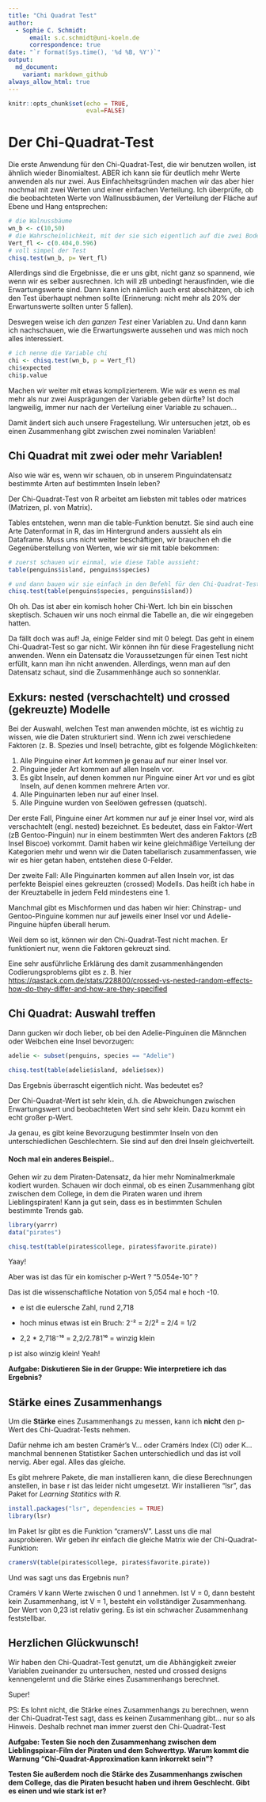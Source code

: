 ```yaml
---
title: "Chi Quadrat Test"
author:
  - Sophie C. Schmidt:
      email: s.c.schmidt@uni-koeln.de
      correspondence: true
date: "`r format(Sys.time(), '%d %B, %Y')`"
output:
  md_document:
    variant: markdown_github
always_allow_html: true
---
```


```r
knitr::opts_chunk$set(echo = TRUE,
                      eval=FALSE)
```
# Der Chi-Quadrat-Test


Die erste Anwendung für den Chi-Quadrat-Test, die wir benutzen wollen, ist ähnlich wieder Binomialtest. ABER ich kann sie für deutlich mehr Werte anwenden als nur zwei. Aus Einfachheitsgründen machen wir das aber hier nochmal mit zwei Werten und einer einfachen Verteilung. Ich überprüfe, ob die beobachteten Werte von Wallnussbäumen, der Verteilung der Fläche auf Ebene und Hang entsprechen:

```r
# die Walnussbäume
wn_b <- c(10,50)
# die Wahrscheinlichkeit, mit der sie sich eigentlich auf die zwei Bodengruppen verteilen sollten
Vert_fl <- c(0.404,0.596)
# voll simpel der Test
chisq.test(wn_b, p= Vert_fl)
```

Allerdings sind die Ergebnisse, die er uns gibt, nicht ganz so spannend, wie wenn wir es selber ausrechnen. Ich will zB unbedingt herausfinden, wie die Erwartungswerte sind. Dann kann ich nämlich auch erst abschätzen, ob ich den Test überhaupt nehmen sollte (Erinnerung: nicht mehr als 20% der Erwartunswerte sollten unter 5 fallen). 

Deswegen weise ich *den ganzen Test* einer Variablen zu. Und dann kann ich nachschauen, wie die Erwartungswerte aussehen und was mich noch alles interessiert.

```r
# ich nenne die Variable chi
chi <- chisq.test(wn_b, p = Vert_fl)
chi$expected
chi$p.value
```


Machen wir weiter mit etwas komplizierterem. Wie wär es wenn es mal mehr als nur zwei Ausprägungen der Variable geben dürfte? Ist doch langweilig, immer nur nach der Verteilung einer Variable zu schauen...

Damit ändert sich auch unsere Fragestellung. Wir untersuchen jetzt, ob es einen Zusammenhang gibt zwischen zwei nominalen Variablen!

## Chi Quadrat mit zwei oder mehr Variablen!

Also wie wär es, wenn wir schauen, ob in unserem Pinguindatensatz bestimmte Arten auf bestimmten Inseln leben?

Der Chi-Quadrat-Test von R arbeitet am liebsten mit tables oder matrices (Matrizen, pl. von Matrix). 

Tables entstehen, wenn man die table-Funktion benutzt. Sie sind auch eine Arte Datenformat in R, das im Hintergrund anders aussieht als ein Dataframe. Muss uns nicht weiter beschäftigen, wir brauchen eh die Gegenüberstellung von Werten, wie wir sie mit table bekommen:

```r
# zuerst schauen wir einmal, wie diese Table aussieht:
table(penguins$island, penguins$species)

# und dann bauen wir sie einfach in den Befehl für den Chi-Quadrat-Test ein (chisq.test)
chisq.test(table(penguins$species, penguins$island))

```

Oh oh. Das ist aber ein komisch hoher Chi-Wert. Ich bin ein bisschen skeptisch. Schauen wir uns noch einmal die Tabelle an, die wir eingegeben hatten.

Da fällt doch was auf! Ja, einige Felder sind mit 0 belegt. Das geht in einem Chi-Quadrat-Test so gar nicht. Wir können ihn für diese Fragestellung nicht anwenden. Wenn ein Datensatz die Voraussetzungen für einen Test nicht erfüllt, kann man ihn nicht anwenden. Allerdings, wenn man auf den Datensatz schaut, sind die Zusammenhänge auch so sonnenklar.

## Exkurs: nested (verschachtelt) und crossed (gekreuzte) Modelle

Bei der Auswahl, welchen Test man anwenden möchte, ist es wichtig zu wissen, wie die Daten strukturiert sind. Wenn ich zwei verschiedene Faktoren (z. B. Spezies und Insel) betrachte, gibt es folgende Möglichkeiten:

1. Alle Pinguine einer Art kommen je genau auf nur einer Insel vor.
2. Pinguine jeder Art kommen auf allen Inseln vor.
3. Es gibt Inseln, auf denen kommen nur Pinguine einer Art vor und es gibt Inseln, auf denen kommen mehrere Arten vor.
4. Alle Pinguinarten leben nur auf einer Insel. 
5. Alle Pinguine wurden von Seelöwen gefressen (quatsch).

Der erste Fall, Pinguine einer Art kommen nur auf je einer Insel vor, wird als verschachtelt (engl. nested) bezeichnet. Es bedeutet, dass ein Faktor-Wert (zB Gentoo-Pinguin) nur in einem bestimmten Wert des anderen 
Faktors (zB Insel Biscoe) vorkommt. Damit haben wir keine gleichmäßige Verteilung der Kategorien mehr und wenn wir die Daten tabellarisch zusammenfassen, wie wir es hier getan haben, entstehen diese 0-Felder.

Der zweite Fall: Alle Pinguinarten kommen auf allen Inseln vor, ist das perfekte Beispiel eines gekreuzten (crossed) Modells. Das heißt ich habe in der Kreuztabelle in jedem Feld mindestens eine 1.

Manchmal gibt es Mischformen und das haben wir hier: Chinstrap- und Gentoo-Pinguine kommen nur auf jeweils einer Insel vor und Adelie-Pinguine hüpfen überall herum. 

Weil dem so ist, können wir den Chi-Quadrat-Test nicht machen. Er funktioniert nur, wenn die Faktoren gekreuzt sind.

Eine sehr ausführliche Erklärung des damit zusammenhängenden Codierungsproblems gibt es z. B. hier <https://qastack.com.de/stats/228800/crossed-vs-nested-random-effects-how-do-they-differ-and-how-are-they-specified>


## Chi Quadrat: Auswahl treffen

Dann gucken wir doch lieber, ob bei den Adelie-Pinguinen die Männchen oder Weibchen eine Insel bevorzugen:

```r
adelie <- subset(penguins, species == "Adelie")

chisq.test(table(adelie$island, adelie$sex))

```

Das Ergebnis überrascht eigentlich nicht. Was bedeutet es?

Der Chi-Quadrat-Wert ist sehr klein, d.h. die Abweichungen zwischen Erwartungswert und beobachteten Wert sind sehr klein. Dazu kommt ein echt großer p-Wert.

Ja genau, es gibt keine Bevorzugung bestimmter Inseln von den unterschiedlichen Geschlechtern. Sie sind auf den drei Inseln gleichverteilt.


#### Noch mal ein anderes Beispiel..

Gehen wir zu dem Piraten-Datensatz, da hier mehr Nominalmerkmale kodiert wurden. Schauen wir doch einmal, ob es einen Zusammenhang gibt zwischen dem College, in dem die Piraten waren und ihrem Lieblingspiraten! Kann ja gut sein, dass es in bestimmten Schulen bestimmte Trends gab.

```r
library(yarrr)
data("pirates")

chisq.test(table(pirates$college, pirates$favorite.pirate))
```
Yaay!

Aber was ist das für ein komischer p-Wert ? "5.054e-10" ?

Das ist die wissenschaftliche Notation von 5,054 mal e hoch -10. 

- e ist die eulersche Zahl, rund 2,718 

- hoch minus etwas ist ein Bruch: 2⁻² = 2/2² = 2/4 = 1/2

- 2,2 * 2,718⁻¹⁶ = 2,2/2.781¹⁶ = winzig klein

p ist also winzig klein! Yeah! 

**Aufgabe: Diskutieren Sie in der Gruppe: Wie interpretiere ich das Ergebnis?**


## Stärke eines Zusammenhangs

Um die **Stärke** eines Zusammenhangs zu messen, kann ich **nicht** den p-Wert des Chi-Quadrat-Tests nehmen. 

Dafür nehme ich am besten Cramér's V... oder Cramérs Index (CI) oder K...  manchmal bennenen Statistiker Sachen unterschiedlich und das ist voll nervig. Aber egal. Alles das gleiche.

Es gibt mehrere Pakete, die man installieren kann, die diese Berechnungen anstellen, in base r ist das leider nicht umgesetzt. Wir installieren "lsr", das Paket for *Learning Statitics with R*.

```r
install.packages("lsr", dependencies = TRUE)
library(lsr)
```

Im Paket lsr gibt es die Funktion "cramersV". Lasst uns die mal ausprobieren. Wir geben ihr einfach die gleiche Matrix wie der Chi-Quadrat-Funktion:

```r
cramersV(table(pirates$college, pirates$favorite.pirate))
```
Und was sagt uns das Ergebnis nun?

Cramérs V kann Werte zwischen 0 und 1 annehmen. Ist V = 0, dann besteht kein Zusammenhang, ist V = 1, besteht ein vollständiger Zusammenhang. Der Wert von 0,23 ist relativ gering. Es ist ein schwacher Zusammenhang feststellbar.

## Herzlichen Glückwunsch!


Wir haben den Chi-Quadrat-Test genutzt, um die Abhängigkeit zweier Variablen zueinander zu untersuchen, nested und crossed designs kennengelernt und die Stärke eines Zusammenhangs berechnet.

Super! 


PS: Es lohnt nicht, die Stärke eines Zusammenhangs zu berechnen, wenn der Chi-Quadrat-Test sagt, dass es keinen Zusammenhang gibt... nur so als Hinweis. Deshalb rechnet man immer zuerst den Chi-Quadrat-Test


**Aufgabe: Testen Sie noch den Zusammenhang zwischen dem Lieblingspixar-Film der Piraten und dem Schwerttyp. Warum kommt die Warnung "Chi-Quadrat-Approximation kann inkorrekt sein"?** 

**Testen Sie außerdem noch die Stärke des Zusammenhangs zwischen dem College, das die Piraten besucht haben und ihrem Geschlecht. Gibt es einen und wie stark ist er?**

